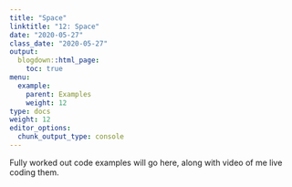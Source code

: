 ```yaml
---
title: "Space"
linktitle: "12: Space"
date: "2020-05-27"
class_date: "2020-05-27"
output:
  blogdown::html_page:
    toc: true
menu:
  example:
    parent: Examples
    weight: 12
type: docs
weight: 12
editor_options: 
  chunk_output_type: console
---
```


Fully worked out code examples will go here, along with video of me live coding them.
